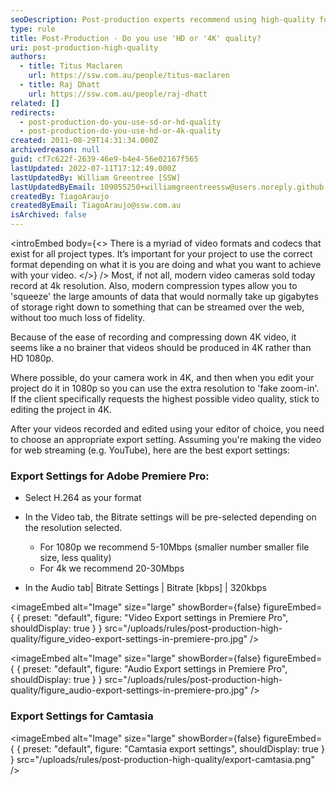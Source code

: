 ```yaml
---
seoDescription: Post-production experts recommend using high-quality formats such as 4K or HD to ensure optimal video quality. By choosing the right format and compression settings, you can stream your videos seamlessly online without compromising on fidelity.
type: rule
title: Post-Production - Do you use 'HD or '4K' quality?
uri: post-production-high-quality
authors:
  - title: Titus Maclaren
    url: https://ssw.com.au/people/titus-maclaren
  - title: Raj Dhatt
    url: https://ssw.com.au/people/raj-dhatt
related: []
redirects:
  - post-production-do-you-use-sd-or-hd-quality
  - post-production-do-you-use-hd-or-4k-quality
created: 2011-08-29T14:31:34.000Z
archivedreason: null
guid: cf7c622f-2639-46e9-b4e4-56e02167f565
lastUpdated: 2022-07-11T17:12:49.000Z
lastUpdatedBy: William Greentree [SSW]
lastUpdatedByEmail: 109055250+williamgreentreessw@users.noreply.github.com
createdBy: TiagoAraujo
createdByEmail: TiagoAraujo@ssw.com.au
isArchived: false
---
```


<introEmbed
  body={<>
There is a myriad of video formats and codecs that exist for all project types. It’s important for your project to use the correct format depending on what it is you are doing and what you want to achieve with your video.
  </>}
/>
Most, if not all, modern video cameras sold today record at 4k resolution. Also, modern compression types allow you to 'squeeze' the large amounts of data that would normally take up gigabytes of storage right down to something that can be streamed over the web, without too much loss of fidelity.

Because of the ease of recording and compressing down 4K video, it seems like a no brainer that videos should be produced in 4K rather than HD 1080p.

Where possible, do your camera work in 4K, and then when you edit your project do it in 1080p so you can use the extra resolution to 'fake zoom-in'. If the client specifically requests the highest possible video quality, stick to editing the project in 4K.

After your videos recorded and edited using your editor of choice, you need to choose an appropriate export setting. Assuming you're making the video for web streaming (e.g. YouTube), here are the best export settings:

### Export Settings for Adobe Premiere Pro:

- Select H.264 as your format
- In the Video tab, the Bitrate settings will be pre-selected depending on the resolution selected.

  - For 1080p we recommend 5-10Mbps (smaller number smaller file size, less quality)
  - For 4k we recommend 20-30Mbps

- In the Audio tab| Bitrate Settings | Bitrate \[kbps] | 320kbps


<imageEmbed
  alt="Image"
  size="large"
  showBorder={false}
  figureEmbed={ {
    preset: "default",
    figure: "Video Export settings in Premiere Pro",
    shouldDisplay: true
  } }
  src="/uploads/rules/post-production-high-quality/figure_video-export-settings-in-premiere-pro.jpg"
/>


<imageEmbed
  alt="Image"
  size="large"
  showBorder={false}
  figureEmbed={ {
    preset: "default",
    figure: "Audio Export settings in Premiere Pro",
    shouldDisplay: true
  } }
  src="/uploads/rules/post-production-high-quality/figure_audio-export-settings-in-premiere-pro.jpg"
/>

### Export Settings for Camtasia


<imageEmbed
  alt="Image"
  size="large"
  showBorder={false}
  figureEmbed={ {
    preset: "default",
    figure: "Camtasia export settings",
    shouldDisplay: true
  } }
  src="/uploads/rules/post-production-high-quality/export-camtasia.png"
/>

